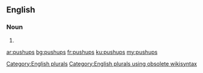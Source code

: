 ==English==

===Noun===
{{head|en}}

# {{plural of|pushup}}

[[Category:English plurals]][[Category:English plurals using obsolete wikisyntax]]

[[ar:pushups]]
[[bg:pushups]]
[[fr:pushups]]
[[ku:pushups]]
[[my:pushups]]